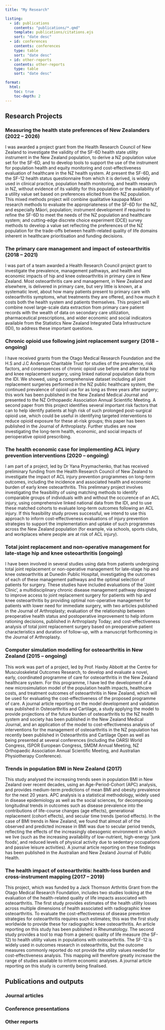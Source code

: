 ```yaml
---
title: "My Research"

listing:
  - id: publications
    contents: "publications/*.qmd"
    template: publications/citations.ejs
    sort: "date desc"
  - id: conferences
    contents: conferences
    type: table
    sort: "date desc"
  - id: other-reports
    contents: other-reports
    type: table
    sort: "date desc"

format:
  html:
    toc: true
    toc-depth: 2
---
```


## Research Projects

### Measuring the health state preferences of New Zealanders (2022 -- 2026)

I was awarded a project grant from the Health Research Council of New Zealand to investigate the validity of the SF-6D health state utility instrument in the New Zealand population, to derive a NZ population value set for the SF-6D, and to develop tools to support the use of the instrument for population health and equity monitoring and cost-effectiveness evaluation of healthcare in the NZ health system. At present the SF-6D, and the SF-12 health status questionnaire from which it is derived, is widely used in clinical practice, population health monitoring, and health research in NZ, without evidence of its validity for this population or the availability of a utility value set based on preferences elicited from the NZ population. This mixed methods project will combine qualitative kaupapa Māori research methods to evaluate the appropriateness of the SF-6D for the NZ, and especially Māori, population; instrument development if required to refine the SF-6D to meet the needs of the NZ population and healthcare system; and cutting-edge discrete choice experiment (DCE) survey methods to develop a value set reflecting the preferences of the NZ population for the trade-offs between health-related quality of life domains inherent in healthcare prioritisation and funding decisions.

### The primary care management and impact of osteoarthritis (2018 -- 2021)

I was part of a team awarded a Health Research Council project grant to investigate the prevalence, management pathways, and health and economic impacts of hip and knee osteoarthritis in primary care in New Zealand. Most osteoarthritis care and management, in New Zealand and elsewhere, is delivered in primary care, but very little is known, at a systematic level, about how many patients present to primary care with osteoarthritis symptoms, what treatments they are offered, and how much it costs both the health system and patients themselves. This project will combine novel large-scale data extraction from primary care patient records with the wealth of data on secondary care utilization, pharmaceutical prescriptions, and wider economic and social indicators available from the Statistics New Zealand Integrated Data Infrastructure (IDI), to address these important questions.

### Chronic opioid use following joint replacement surgery (2018 -- ongoing)

I have received grants from the Otago Medical Research Foundation and the H.S and J.C Anderson Charitable Trust for studies of the prevalence, risk factors, and consequences of chronic opioid use before and after total hip and knee replacement surgery, using linked national population data from the IDI. We showed, using a comprehensive dataset including all joint replacement surgeries performed in the NZ public healthcare system, the continued prevalence of opioid use for as long as three years after surgery; this work has been published in the New Zealand Medical Journal and presented to the NZ Orthopaedic Association Annual Scientific Meeting. A second paper from this project identifies several important risk factors that can to help identify patients at high risk of such prolonged post-surgical opioid use, which could be useful in identifying targeted interventions to reduce opioid exposure for these at-risk groups; this paper has been published in the Journal of Arthroplasty. Further studies are now investigating the long-term health, economic, and social impacts of perioperative opioid prescribing.

### The health economic case for implementing ACL injury prevention interventions (2020 -- ongoing)

I am part of a project, led by Dr Yana Pryymachenko, that has received preliminary funding from the Health Research Council of New Zealand to investigate the impact of ACL injury prevention programmes on long-term outcomes, including the incidence and associated health and economic burden of early knee osteoarthritis. This prelimnary project involves investigating the feasibility of using matching methods to identify comparable groups of individuals with and without the occurence of an ACL injury, using comprehensive linked national data from the IDI, and to use these matched cohorts to evaluate long-term outcomes following an ACL injury. If this feasibility study proves successful, we intend to use this approach to inform cost-effectiveness evaluations of injury prevention strategies to support the implementation and uptake of such programmes across the New Zealand population (for example, via schools, sports clubs, and workplaces where people are at risk of ACL injury).

### Total joint replacement and non-operative management for late-stage hip and knee osteoarthritis (ongoing)

I have been involved in several studies using data from patients undergoing total joint replacement or non-operative management for late-stage hip and knee osteoarthritis at Dunedin Public Hospital, investigating the outcomes of each of these management pathways and the optimal selection of patients for surgery. These studies have included evaluations of the 'Joint Clinic', a multidisciplinary chronic disease management pathway designed to improve access to joint replacement surgery for patients with hip and knee osteoarthritis by providing optimal non-operative management for patients with lower need for immediate surgery, with two articles published in the Journal of Arthroplasty; evaluation of the relationship between preoperative health status and postoperative improvement to help inform rationing decisions, published in Arthroplasty Today; and cost-effectiveness analysis of total joint replacement surgery based on preoperative patient characteristics and duration of follow-up, with a manuscript forthcoming in the Journal of Arthroplasty.

### Computer simulation modelling for osteoarthritis in New Zealand (2015 -- ongoing)

This work was part of a project, led by Prof. Haxby Abbott at the Centre for Musculoskeletal Outcomes Research, to develop and evaluate a novel, early, coordinated programme of care for osteoarthritis in the New Zealand healthcare system. For this programme, I have led the development of a new microsimulation model of the population health impacts, healthcare costs, and treatment outcomes of osteoarthritis in New Zealand, which will be used for evaluating the cost-effectiveness of the proposed programme of care. A journal article reporting on the model development and validation was published in Osteoarthritis and Cartilage, a study applying the model to provide projections of the future burden of osteoarthritis to the NZ health system and society has been published in the New Zealand Medical Journal, and an application of the model to cost-effectiveness analysis of interventions for the management of osteoarthritis in the NZ population has recently been published in Osteoarthritis and Cartilage Open as well as being presented at several conferences (including the OARSI World Congress, ISPOR European Congress, SMDM Annual Meeting, NZ Orthopaedic Association Annual Scientific Meeting, and Australian Physiotherapy Conference).

### Trends in population BMI in New Zealand (2017)

This study analysed the increasing trends seen in population BMI in New Zealand over recent decades, using an Age-Period-Cohort (APC) analysis, and provides medium-term predictions of mean BMI and obesity prevalence for the next 20 years. APC analysis is a statistical methodology, widely used in disease epidemiology as well as the social sciences, for decomposing longitudinal trends in outcomes such as disease prevalence into the contributions of life-course changes (age effects), generational replacement (cohort effects), and secular time trends (period effects). In the case of BMI trends in New Zealand, we found that almost all of the observed and predicted increase in BMI was due to secular period trends, reflecting the effects of the increasingly obesogenic environment in which we live (such as the increasing availability of low-nutrient, high-energy 'junk foods', and reduced levels of physical activity due to sedentary occupations and passive leisure activities). A journal article reporting on these findings has been published in the Australian and New Zealand Journal of Public Health.

### The health impact of osteoarthritis: health-loss burden and cross-instrument mapping (2017 -- 2019)

This project, which was funded by a Jack Thomson Arthritis Grant from the Otago Medical Research Foundation, includes two studies looking at the evaluation of the health-related quality of life impacts associated with osteoarthritis. The first study provides estimates of the health utility losses across multiple dimensions of health associated with radiographic knee osteoarthritis. To evaluate the cost-effectiveness of disease prevention strategies for osteoarthritis requires such estimates; this was the first study worldwide to provide these for radiographic knee osteoarthritis. An article reporting on this study has been published in Rheumatology.
The second study provides a tool to map from a generic quality of life measure (the SF-12) to health utility values in populations with osteoarthritis. The SF-12 is widely used in outcomes research in osteoarthritis, but the outcome measures commonly reported do not provide the utility values needed for cost-effectiveness analysis. This mapping will therefore greatly increase the range of studies available to inform economic analyses. A journal article reporting on this study is currently being finalised.

## Publications and outputs

### Journal articles

:::{#publications}
:::

### Conference presentations

:::{#conferences}
:::

### Other reports
:::{#other-reports}
:::
